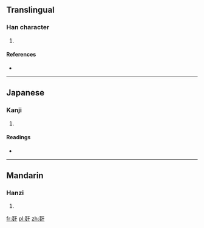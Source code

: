 {{also|姦}}
==Translingual==

===Han character===
{{Han char|rn=38|rad=女|as=06|sn=9|four=|canj=女女一十 (VVMJ)}}

# {{defn|Han|sort=女06}}

====References====
* {{Han ref|kx=0260.120|dkj=06218|dj=0526.100|hdz=21048.080|uh=59E7|ud=23015}}

----

==Japanese==

===Kanji===
{{ja-kanji|grade=|rs=女06}}

# {{defn|lang=ja|sort=女06}}

====Readings====
* {{ja-readings|on=[[かん]] (kan)|kun=[[かしましい]] (kashimashii)}}

----

==Mandarin==

===Hanzi===
{{cmn-hanzi|pin=[[jiān]] ([[jian1]])|wg=chien<sup>1</sup>}}

# {{defn|lang=cmn|sort=女06}}

[[fr:姧]]
[[pl:姧]]
[[zh:姧]]